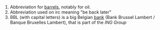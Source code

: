 # Abbreviation for [[barrel]]s, notably for oil.
# Abbreviation used on irc  meaning "be back later"
# BBL (with capital letters) is a big Belgian [[bank]] (Bank Brussel Lambert / Banque Bruxelles Lambert), that is part of the ''ING Group''
